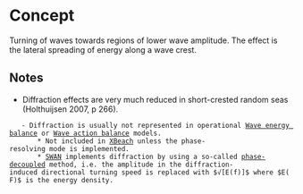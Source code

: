 = Concept =
Turning of waves towards regions of lower wave amplitude. The effect is the lateral spreading of energy along a wave crest.

== Notes ==
* Diffraction effects are very much reduced in short-crested random seas (Holthuijsen 2007, p 266).
	- Diffraction is usually not represented in operational [[Wave energy balance]] or [[Wave action balance]] models.
		* Not included in [[XBeach]] unless the phase-resolving mode is implemented.
		* [[SWAN]] implements diffraction by using a so-called [[phase-decoupled]] method, i.e. the amplitude in the diffraction-induced directional turning speed is replaced with $√[E(f)]$ where $E(F)$ is the energy density.
